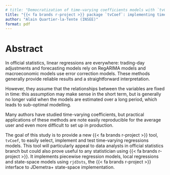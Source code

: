 ```yaml
---
# title: "Democratization of time-varying coefficients models with `tvCoef`"
title: "{{< fa brands r-project >}} package `tvCoef`: implementing time-varying coefficients models has never been so easy"
author: "Alain Quartier-la-Tente (INSEE)"
format: pdf
---
```


# Abstract

In official statistics, linear regressions are everywhere: trading-day adjustments and forecasting models rely on RegARIMA models and macroeconomic models use error correction models. 
These methods generally provide reliable results and a straightforward interpretation.

However, they assume that the relationships between the variables are fixed in time: this assumption may make sense in the short term, but is generally no longer valid when the models are estimated over a long period, which leads to sub-optimal modelling.

Many authors have studied time-varying coefficients, but practical applications of these methods are note easily reproducible for the average user and even more difficult to set up in production.

The goal of this study is to provide a new {{< fa brands r-project >}} tool, `tvCoef`, to easily select, implement and test time-varying regressions models. 
This tool will particularly appeal to data analysts in official statistics branch but could also prove useful to any statistician using {{< fa brands r-project >}}. 
It implements piecewise regression models, local regressions and state-space models using `rjd3sts`, the {{< fa brands r-project >}} interface to JDemetra+ state-space implementation.
